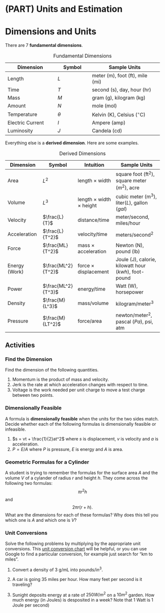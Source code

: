 # (PART) Units and Estimation {-}

# Dimensions and Units


There are 7 **fundamental dimensions**. 

| Dimension | Symbol |  Sample Units  |
|----------|-------|--------------|
Length           | $L$                             | meter (m), foot (ft), mile (mi)     |
Time             | $T$                                                    | second (s), day, hour (hr)           |
Mass             | $M$                                               | gram (g), kilogram (kg)              |
Amount           | $N$                                                     | mole (mol)                            |
Temperature      | $\theta$                                               | Kelvin (K), Celsius ($^\circ \mbox{C}$)       |
Electric Current | $I$                                                    | Ampere (amp)                          |
Luminosity       | $J$                                                  | Candela (cd)                            |

Table: Fundamental Dimensions


Everything else is a **derived dimension**. Here are some examples.

| Dimension | Symbol  | Intuition  | Sample Units  |
|-----------|---------|------------|---------------|
Area             | $L^2$              | length $\times$ width                 | square foot (ft$^2$), square meter ($m^2$), acre    |
Volume           | $L^3$              | length $\times$ width $\times$ height | cubic meter (m$^3$), liter($L$), gallon ($gal$)              |
Velocity         | $\frac{L}{T}$      | distance/time                         | meter/second, miles/hour                 |
Acceleration     | $\frac{L}{T^2}$    | velocity/time                         | meters/second$^2$                        |
Force            | $\frac{ML}{T^2}$   | mass $\times$ acceleration            | Newton (N), pound (lb)                            |
Energy (Work)    | $\frac{ML^2}{T^2}$ | force $\times$ displacement           | Joule (J), calorie, kilowatt hour ($kwh$), foot-pound|
Power            | $\frac{ML^2}{T^3}$ | energy/time                           | Watt (W), horsepower                         |
Density          | $\frac{M}{L^3}$    | mass/volume                     | kilogram/meter$^3$                       |
Pressure         | $\frac{M}{LT^2}$   | force/area                            | newton/meter$^2$, pascal ($Pa$), psi, atm       |   

Table: Derived Dimensions



## Activities

### Find the Dimension

Find the dimension of the following quantities.

1. Momentum is the product of mass and velocity.
1. Jerk is the rate at which acceleration changes with respect to time.
1. Voltage is the work needed per unit charge to move a test charge between two points.



### Dimensionally Feasible

A formula is **dimensionally feasible** when the units for the two sides match.
Decide whether each of the following formulas is dimensionally feasible or infeasible.

1. $s = vt + \frac{1}{2}at^2$ where $s$ is displacement, $v$ is velocity and $a$ is acceleration.
1. $P = E/A$ where $P$ is pressure, $E$ is energy and $A$ is area.


### Geometric Formulas for a Cylinder

A student is trying to remember the formulas for the surface area $A$ and the volume $V$ of a cylander of radius $r$ and height $h$. They come across the following two formulas:
$$ \pi r^2 h$$
and
$$ 2\pi r (r+h).$$
What are the dimensions for each of these formulas? Why does this tell you which one is $A$ and which one is $V$?

### Unit Conversions

Solve the following problems by multiplying by the appropriate unit conversions.
This [unit conversion chart](https://www.mustangps.org/Downloads/conversion_chart.pdf)  will be helpful, or you can use Google to find a particular conversion, for example just search for "km to miles".
<!-- This [online unit converter](https://www.unitconverters.net/) or [Google's unit converter](https://www.google.com/search?q=unit+conversion) will help you to solve these problems -->

1. Convert a density of 3 g/mL into pounds/in$^3$.

1. A car is going 35 miles per hour. How many feet per second is it traveling? 

1. Sunight deposits energy at a rate of $250 W/m^2$ on a $10 m^2$ garden. How much energy (in Joules) is desposited in a week? Note that 1 Watt is 1 Joule per second) 

